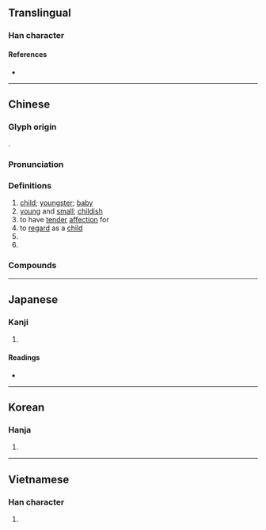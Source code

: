 {{character info/new}}
==Translingual==
{{stroke order|strokes=9}}

===Han character===
{{Han char|rn=39|rad=子|as=06|sn=9|four=10482|canj=NDYVO|ids=⿰子亥}}

====References====
* {{Han ref|kx=0279.150|dkj=06977|dj=0548.100|hdz=21015.110|uh=5B69|ud=23401|bh=ABC4|bd=43972}}

----

==Chinese==
{{zh-forms|㜾}}

===Glyph origin===
{{Han etym}}
{{Han compound|子|亥|ls=psc|c1=s|c2=p}}.

===Pronunciation===
{{zh-pron
|m=hái
|c=hoi4,haai4
|h=pfs=hài
|md=hài
|mn=hâi
|w=3hhe
|mc=y
|oc=y
|cat=n,a,v,pn
}}

===Definitions===
{{zh-hanzi}}

# [[child]]; [[youngster]]; [[baby]]
# [[young]] and [[small]]; [[childish]]
# to have [[tender]] [[affection]] for
# to [[regard]] as a [[child]]
# {{zh-alt-form|咳|(''of baby'') to [[giggle]]; to [[laugh]]}}
# {{surname|lang=zh}}

===Compounds===
{{zh-der|倒繃孩兒|傻孩子|兒孩兒|呆答孩|女孩兒|女孩子|嬰孩|孩乳|孩兒|孩兒們|孩兒面|孩子|孩子家|孩子氣|孩子王|孩子頭|孩提|孩氣|孩童|家生孩兒|小孩|小孩子家|帶孩子|弟子孩兒|打孩歌|摩孩羅|毛孩子|泥孩兒|男孩子|皮孩子|紅孩兒|臺孩|虎剌孩|野孩子}}

----

==Japanese==

===Kanji===
{{ja-kanji|grade=|rs=子06}}

# {{defn|lang=ja|sort=子06}}

====Readings====
* {{ja-readings
|goon=がい
|kanon=かい
|kun=ちのみご-
}}

----

==Korean==

===Hanja===
{{ko-hanja|hangeul=해|rv=hae|mr=hae}}

# {{defn|lang=ko|sort=子06}}

----

==Vietnamese==

===Han character===
{{vi-hantu|[[hài]], [[hời]]|rs=子06}}

# {{defn|lang=vi|sort=子06}}